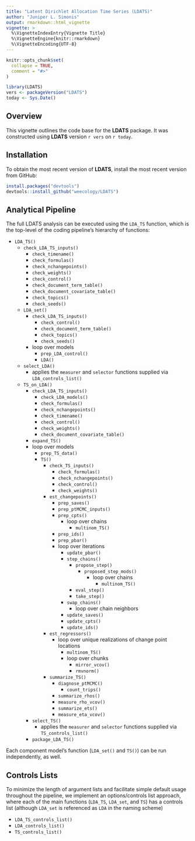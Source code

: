 ```yaml
---
title: "Latent Dirichlet Allocation Time Series (LDATS)"
author: "Juniper L. Simonis"
output: rmarkdown::html_vignette
vignette: >
  %\VignetteIndexEntry{Vignette Title}
  %\VignetteEngine{knitr::rmarkdown}
  %\VignetteEncoding{UTF-8}
---
```


```r
knitr::opts_chunk$set(
  collapse = TRUE,
  comment = "#>"
)
```

```r
library(LDATS)
vers <- packageVersion("LDATS")
today <- Sys.Date()
```

## Overview 

This vignette outlines the code base for the **LDATS** package. It was
constructed using **LDATS** version `r vers` on `r today`.

## Installation

To obtain the most recent version of **LDATS**, install the most recent 
version from GitHub:

```r
install.packages("devtools")
devtools::install_github("weecology/LDATS")
```

## Analytical Pipeline

The full LDATS analysis can be executed using the `LDA_TS` function,
which is the top-level of the coding pipeline's hierarchy of
functions:

* `LDA_TS()`
  * `check_LDA_TS_inputs()`
    * `check_timename()`
    * `check_formulas()`
    * `check_nchangepoints()`
    * `check_weights()`
    * `check_control()`
    * `check_document_term_table()`
    * `check_document_covariate_table()`	
    * `check_topics()`
    * `check_seeds()`
  * `LDA_set()`
    * `check_LDA_TS_inputs()`
      * `check_control()`
      * `check_document_term_table()`
      * `check_topics()`
      * `check_seeds()`
    * loop over models
      * `prep_LDA_control()`
      * `LDA()`
  * `select_LDA()`
    * applies the `measurer` and `selector` functions supplied via `LDA_controls_list()`
  * `TS_on_LDA()`
    * `check_LDA_TS_inputs()`
      * `check_LDA_models()`
      * `check_formulas()`
      * `check_nchangepoints()`
      * `check_timename()`
      * `check_control()`
      * `check_weights()`
      * `check_document_covariate_table()`	
    * `expand_TS()`
    * loop over models
      * `prep_TS_data()`
      * `TS()`
        * `check_TS_inputs()`
          * `check_formulas()`
          * `check_nchangepoints()`
          * `check_control()`
          * `check_weights()`
        * `est_changepoints()`
          * `prep_saves()`
          * `prep_ptMCMC_inputs()`
          * `prep_cpts()`
            * loop over chains
              * `multinom_TS()`
          * `prep_ids()`
          * `prep_pbar()`
          * loop over iterations
            * `update_pbar()`
            * `step_chains()`
              * `propose_step()`
                * `proposed_step_mods()`
                  * loop over chains
                    * `multinom_TS()`
              * `eval_step()`
              * `take_step()`
            * `swap_chains()`
                * loop over chain neighbors
            * `update_saves()`
            * `update_cpts()`
            * `update_ids()`
        * `est_regressors()`
          * loop over unique realizations of change point locations
            * `multinom_TS()`
            * loop over chunks
              * `mirror_vcov()`
              * `rmvnorm()`
        * `summarize_TS()`
          * `diagnose_ptMCMC()`
            * `count_trips()`
          * `summarize_rhos()`
          * `measure_rho_vcov()`
          * `summarize_ets()`
          * `measure_eta_vcov()`
    * `select_TS()`
      * applies the `measurer` and `selector` functions supplied via `TS_controls_list()`
    * `package_LDA_TS()`

Each component model's function (`LDA_set()` and `TS()`) can be run
independently, as well. 

## Controls Lists

To minimize the length of argument lists and facilitate simple default usage
throughout the pipeline, we implement an options/controls list approach, where
each of the main functions (`LDA_TS`, `LDA_set`, and `TS`) has a controls 
list (although `LDA_set` is referenced as `LDA` in the naming scheme)

* `LDA_TS_controls_list()`
* `LDA_controls_list()`
* `TS_controls_list()`